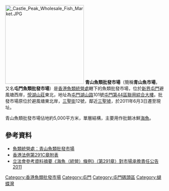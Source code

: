 [[File:_Castle_Peak_Wholesale_Fish_Market.JPG|250px]]
'''青山魚類批發市場'''（簡稱'''青山魚市場'''，又名'''屯門魚類批發市場'''）是[[香港|香港]][[魚類統營處|魚類統營處]]轄下的魚類批發市場，位於[[新界|新界]][[屯門|屯門]]避風塘西岸，[[悅湖山莊|悅湖山莊]]東北，地址為[[屯門|屯門]][[湖山路|湖山路]]101號[[屯門第44區聯用綜合大樓|屯門第44區聯用綜合大樓]]。批發市場原位於避風塘東北岸，[[三聖街|三聖街]]12號，鄰近[[三聖墟|三聖墟]]，於2011年6月3日遷至現址。

青山魚類批發市場佔地約5,000平方米，單層結構，主要用作批銷冰鮮[[海產|海魚]]。

==參考資料==
*[https://web.archive.org/web/20110907120940/http://www.fmo.org.hk/index/lang_tc/page_fmo-market/market_05/#main 魚類統營處：青山魚類批發市場]
*[http://www.legislation.gov.hk/blis_ind.nsf/CurAllChinDoc/0E12CD6E1AB16F5D482578B1002D2D37?OpenDocument 香港法例第291C章附表] {{Wayback|url=http://www.legislation.gov.hk/blis_ind.nsf/CurAllChinDoc/0E12CD6E1AB16F5D482578B1002D2D37?OpenDocument |date=20160307051152 }}
*[http://www.legco.gov.hk/yr10-11/chinese/subleg/brief/99_brf.pdf 立法會參考資料摘要《海魚（統營）條例》（第291章）對市場承擔責任公告2011] {{Wayback|url=http://www.legco.gov.hk/yr10-11/chinese/subleg/brief/99_brf.pdf |date=20191031102457 }}

[[Category:香港魚類批發市場|Category:香港魚類批發市場]]
[[Category:屯門|Category:屯門]]
[[Category:屯門碼頭區|Category:屯門碼頭區]]
[[Category:蝴蝶灣|Category:蝴蝶灣]]